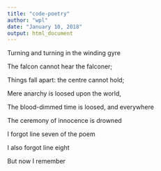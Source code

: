 ```yaml
---
title: "code-poetry"
author: "wpl"
date: "January 10, 2018"
output: html_document
---
```


Turning and turning in the winding gyre

The falcon cannot hear the falconer;

Things fall apart: the centre cannot hold;

Mere anarchy is loosed upon the world,

The blood-dimmed time is loosed, and everywhere

The ceremony of innocence is drowned

I forgot line seven of the poem

I also forgot line eight

But now I remember